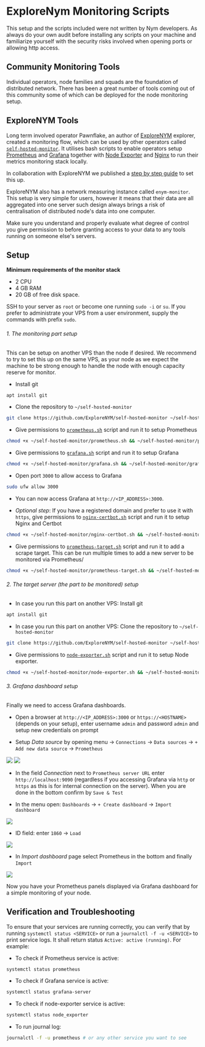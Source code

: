 
# ExploreNym Monitoring Scripts

<Callout type="danger" emoji="⚠️">
This setup and the scripts included were not written by Nym developers. As always do your own audit before installing any scripts on your machine and familiarize yourself with the security risks involved when opening ports or allowing http access.
</Callout>

## Community Monitoring Tools

Individual operators, node families and squads are the foundation of distributed network. There has been a great number of tools coming out of this community some of which can be deployed for the node monitoring setup.

## ExploreNYM Tools

Long term involved operator Pawnflake, an author of [ExploreNYM](https://explorenym.net/) explorer, created a monitoring flow, which can be used by other operators called [`self-hosted-monitor`](https://github.com/ExploreNYM/self-hosted-monitor). It utilises bash scripts to enable operators setup [Prometheus](https://github.com/ExploreNYM/self-hosted-monitor/blob/main/prometheus.sh) and [Grafana](https://github.com/ExploreNYM/self-hosted-monitor/blob/main/grafana.sh) together with [Node Exporter](https://github.com/ExploreNYM/self-hosted-monitor/blob/main/node-exporter.sh) and [Nginx](https://github.com/ExploreNYM/self-hosted-monitor/blob/main/nginx-certbot.sh) to run their metrics monitoring stack locally.

In collaboration with ExploreNYM we published a [step by step guide](#setup) to set this up.

ExploreNYM also has a network measuring instance called `enym-monitor`. This setup is very simple for users, however it means that their data are all aggregated into one server such design always brings a risk of centralisation of distributed node's data into one computer.

<Callout type="danger" emoji="⚠️">
Make sure you understand and properly evaluate what degree of control you give permission to before granting access to your data to any tools running on someone else's servers.
</Callout>

## Setup

**Minimum requirements of the monitor stack**

- 2 CPU
- 4 GB RAM
- 20 GB of free disk space.

SSH to your server as `root` or become one running `sudo -i` or `su`. If you prefer to administrate your VPS from a user environment, supply the commands with prefix `sudo`.

<Steps>

###### 1. The monitoring part setup

This can be setup on another VPS than the node if desired. We recommend to try to set this up on the same VPS, as your node as we expect the machine to be strong enough to handle the node with enough capacity reserve for monitor.

- Install git
```sh
apt install git
```

- Clone the repository to `~/self-hosted-monitor`
```sh
git clone https://github.com/ExploreNYM/self-hosted-monitor ~/self-hosted-monitor
```

- Give permissions to [`prometheus.sh`](https://github.com/ExploreNYM/self-hosted-monitor/blob/main/prometheus.sh) script and run it to setup Prometheus
```sh
chmod +x ~/self-hosted-monitor/prometheus.sh && ~/self-hosted-monitor/prometheus.sh
```

- Give permissions to [`grafana.sh`](https://github.com/ExploreNYM/self-hosted-monitor/blob/main/grafana.sh) script and run it to setup Grafana
```sh
chmod +x ~/self-hosted-monitor/grafana.sh && ~/self-hosted-monitor/grafana.sh
```

- Open port `3000` to allow access to Grafana
```sh
sudo ufw allow 3000
```

- You can now access Grafana at `http://<IP_ADDRESS>:3000`.

- *Optional step*: If you have a registered domain and prefer to use  it with `https`, give permissions to [`nginx-certbot.sh`](https://github.com/ExploreNYM/self-hosted-monitor/blob/main/nginx-certbot.sh) script and run it to setup Nginx and Certbot
```sh
chmod +x ~/self-hosted-monitor/nginx-certbot.sh && ~/self-hosted-monitor/nginx-certbot.sh
```

- Give permissions to [`prometheus-target.sh`](https://github.com/ExploreNYM/self-hosted-monitor/blob/main/prometheus-target.sh) script and run it to add a scrape target. This can be run multiple times to add a new server to be monitored via Prometheus/
```sh
chmod +x ~/self-hosted-monitor/prometheus-target.sh && ~/self-hosted-monitor/prometheus-target.sh
```

###### 2. The target server (the part to be monitored) setup

- In case you run this part on another VPS: Install git
```sh
apt install git
```

- In case you run this part on another VPS: Clone the repository to `~/self-hosted-monitor`
```sh
git clone https://github.com/ExploreNYM/self-hosted-monitor ~/self-hosted-monitor
```

- Give permissions to [`node-exporter.sh`](https://github.com/ExploreNYM/self-hosted-monitor/blob/main/node-exporter.sh) script and run it to setup Node exporter.
```sh
chmod +x ~/self-hosted-monitor/node-exporter.sh && ~/self-hosted-monitor/node-exporter.sh
```

###### 3. Grafana dashboard setup

Finally we need to access Grafana dashboards.

- Open a browser at `http://<IP_ADDRESS>:3000` or `https://<HOSTNAME>` (depends on your setup), enter username `admin` and password `admin` and setup new credentials on prompt

- Setup *Data source* by opening menu -> `Connections` -> `Data sources` -> `+ Add new data source` -> `Prometheus`

![](/images/operators/grafana/add-data-sources.png)
![](/images/operators/grafana/add-data-source-prometheus.png)

- In the field *Connection* next to `Prometheus server URL` enter `http://localhost:9090` (regardless if you accessing Grafana via `http` or `https` as this is for internal connection on the server). When you are done in the bottom confirm by `Save & Test`

- In the menu open: `Dashboards` -> `+ Create dashboard` -> `Import dashboard`

![](/images/operators/grafana/import-dashboard.png)

- ID field: enter `1860` -> `Load`

![](/images/operators/grafana/id-1860.png)

- In *Import dashboard* page select Prometheus in the bottom and finally `Import`

![](/images/operators/grafana/add-prometheus.png)

</Steps>

Now you have your Prometheus panels displayed via Grafana dashboard for a simple monitoring of your node.

## Verification and Troubleshooting

To ensure that your services are running correctly, you can verify that by running `systemctl status <SERVICE>` or run a `journalctl -f -u <SERVICE>` to print service logs. It shall return status `Active: active (running)`. For example:

- To check if Prometheus service is active:
```sh
systemctl status prometheus
```

- To check if Grafana service is active:
```sh
systemctl status grafana-server
```

- To check if node-exporter service is active:
```sh
systemctl status node_exporter
```

- To run journal log:
```sh
journalctl -f -u prometheus # or any other service you want to see
```
